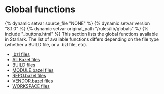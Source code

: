 <html devsite>
<head>
  <meta name="project_path" value="/_project.yaml">
  <meta name="book_path" value="/versions/8.1.0/_book.yaml">
</head>
<body>
<h1 class="page-title">Global functions</h1>

{% dynamic setvar source_file "NONE" %}
{% dynamic setvar version "8.1.0" %}
{% dynamic setvar original_path "/rules/lib/globals" %}
{% include "_buttons.html" %}
This section lists the global functions available in Starlark. The list of available functions differs depending on the file type (whether a BUILD file, or a .bzl file, etc).

<ul>

<li><a href="/versions/8.1.0/rules/lib/globals/bzl">.bzl files</a></li>

<li><a href="/versions/8.1.0/rules/lib/globals/all">All Bazel files</a></li>

<li><a href="/versions/8.1.0/rules/lib/globals/build">BUILD files</a></li>

<li><a href="/versions/8.1.0/rules/lib/globals/module">MODULE.bazel files</a></li>

<li><a href="/versions/8.1.0/rules/lib/globals/repo">REPO.bazel files</a></li>

<li><a href="/versions/8.1.0/rules/lib/globals/vendor">VENDOR.bazel files</a></li>

<li><a href="/versions/8.1.0/rules/lib/globals/workspace">WORKSPACE files</a></li>
</ul>
</body>
</html>
